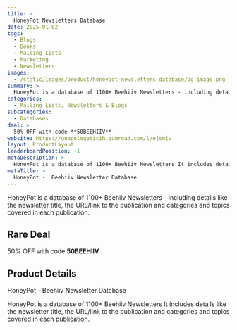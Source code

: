 ```yaml
---
title: >
  HoneyPot Newsletters Database
date: 2025-01-02
tags:
  - Blogs
  - Books
  - Mailing Lists
  - Marketing
  - Newsletters
images:
  - /static/images/product/honeypot-newsletters-database/og-image.png
summary: >
  HoneyPot is a database of 1100+ Beehiiv Newsletters - including details like the newsletter title, the URL/link to the publication and categories and topics covered in each publication.
categories:
  - Mailing Lists, Newsletters & Blogs
subcategories:
  - Databases
deal: >
  50% OFF with code **50BEEHIIV**
website: https://unapologeticih.gumroad.com/l/ejsmjv
layout: ProductLayout
leaderboardPosition: -1
metaDescription: >
  HoneyPot is a database of 1100+ Beehiiv Newsletters It includes details like the newsletter title, the URL/link to the publication and categories and topics covered in each publication.
metaTitle: >
  HoneyPot -  Beehiiv Newsletter Database
---
```

HoneyPot is a database of 1100+ Beehiiv Newsletters - including details like the newsletter title, the URL/link to the publication and categories and topics covered in each publication.

## Rare Deal

50% OFF with code **50BEEHIIV**

## Product Details

HoneyPot -  Beehiiv Newsletter Database

HoneyPot is a database of 1100+ Beehiiv Newsletters It includes details like the newsletter title, the URL/link to the publication and categories and topics covered in each publication.
